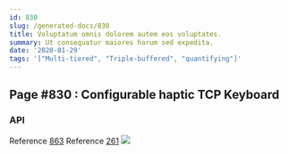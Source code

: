 ```yaml
---
id: 830
slug: /generated-docs/830
title: Voluptatum omnis dolorem autem eos voluptates.
summary: Ut consequatur maiores harum sed expedita.
date: '2020-01-29'
tags: '["Multi-tiered", "Triple-buffered", "quantifying"]'
---
```



## Page #830 : Configurable haptic TCP Keyboard
### API



Reference [863](/generated-docs/863)
Reference [261](/generated-docs/261)
![](/assets/cats-0.jpg)




